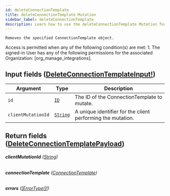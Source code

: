 ```yaml
---
id: deleteConnectionTemplate
title: deleteConnectionTemplate Mutation
sidebar_label: deleteConnectionTemplate
description: Learn how to use the deleteConnectionTemplate Mutation for Builder's API.
---
```


    Removes the specified ConnectionTemplate object.

Access is permitted when any of the following condition(s) are met: 1. The signed-in User has any of the following permissions for the associated Organization: [org_manage_integrations].

## Input fields ([DeleteConnectionTemplateInput!](/docs/composer/builder/api/schema/input_object/DeleteConnectionTemplateInput.mdx))

| Argument           | Type                                     | Description                                                 |
| ------------------ | ---------------------------------------- | ----------------------------------------------------------- |
| `id`               | [`ID`](/docs/composer/builder/api/schema/scalar/ID.mdx)         | The ID of the ConnectionTemplate to mutate.                 |
| `clientMutationId` | [`String`](/docs/composer/builder/api/schema/scalar/String.mdx) | A unique identifier for the client performing the mutation. |

## Return fields ([DeleteConnectionTemplatePayload](/docs/composer/builder/api/schema/object/DeleteConnectionTemplatePayload.mdx))

###### <b>clientMutationId</b> ([String](/docs/composer/builder/api/schema/scalar/String.mdx))

###### <b>connectionTemplate</b> ([ConnectionTemplate](/docs/composer/builder/api/schema/object/ConnectionTemplate.mdx))

###### <b>errors</b> ([[ErrorType!]!](/docs/composer/builder/api/schema/object/ErrorType.mdx))

